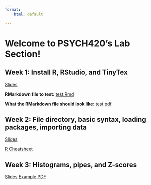 ```yaml
---
format:
    html: default

---
```


# Welcome to PSYCH420's Lab Section!

## Week 1: Install R, RStudio, and TinyTex

[Slides](presentations/intro.html)

**RMarkdown file to test:** [test.Rmd](r_demos/test.Rmd)

**What the RMarkdown file should look like:** [test.pdf](r_demos/test.pdf)


## Week 2: File directory, basic syntax, loading packages, importing data

[Slides](presentations/week2.html)

[R Cheatsheet](files/r-cheatsheet-files.html)

## Week 3: Histograms, pipes, and Z-scores

[Slides](presentations/week3.html)
[Example PDF](r_demos/420m/labs/lab2/lab2-example.pdf)